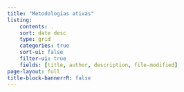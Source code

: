 ```yaml
---
title: "Metodologias ativas"
listing:
    contents: .
    sort: date desc
    type: grid
    categories: true
    sort-ui: false
    filter-ui: true
    fields: [title, author, description, file-modified]
page-layout: full
title-block-bannerrR: false
---
```


